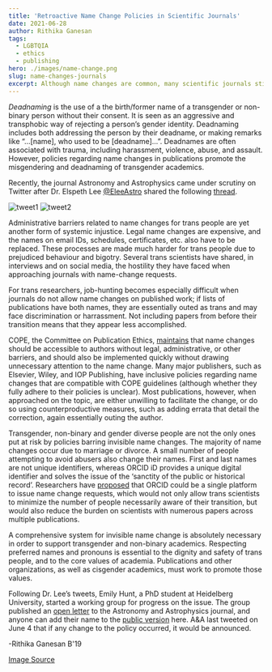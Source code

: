 ```yaml
---
title: 'Retroactive Name Change Policies in Scientific Journals'
date: 2021-06-28
author: Rithika Ganesan
tags: 
  - LGBTQIA
  - ethics
  - publishing
hero: ./images/name-change.png
slug: name-changes-journals
excerpt: Although name changes are common, many scientific journals still lack comprehensive and appropriate policies to deal with them. This oversight has failed transgender people who are deadnamed against their wishes.
---
```



*Deadnaming* is the use of a the birth/former name of a transgender or non-binary person without their consent. It is seen as an aggressive and transphobic way of rejecting a person’s gender identity. Deadnaming includes both addressing the person by their deadname, or making remarks like “...[name], who used to be [deadname]...”. Deadnames are often associated with trauma, including harassment, violence, abuse, and assault. However, policies regarding name changes in publications promote the misgendering and deadnaming of transgender academics.

Recently, the journal Astronomy and Astrophysics came under scrutiny on Twitter after Dr. Elspeth Lee [@EleeAstro](https://twitter.com/EleeAstro) shared the following [thread](https://twitter.com/EleeAstro/status/1400350939530379264). 

![tweet1](images/tweet1.png)
![tweet2](images/tweet2.png)

Administrative barriers related to name changes for trans people are yet another form of systemic injustice. Legal name changes are expensive, and the names on email IDs, schedules, certificates, etc. also have to be replaced. These processes are made much harder for trans people due to prejudiced behaviour and bigotry. Several trans scientists have shared, in interviews and on social media, the hostility they have faced when approaching journals with name-change requests. 

For trans researchers, job-hunting becomes especially difficult when journals do not allow name changes on published work; if lists of publications have both names, they are essentially outed as trans and may face discrimination or harrassment. Not including papers from before their transition means that they appear less accomplished. 

COPE, the Committee on Publication Ethics, [maintains](https://publicationethics.org/news/vision-more-trans-inclusive-publishing-world) that name changes should be accessible to authors without legal, administrative, or other barriers, and should also be implemented quickly without drawing unnecessary attention to the name change. Many major publishers, such as Elsevier, Wiley, and IOP Publishing, have inclusive policies regarding name changes that are compatible with COPE guidelines (although whether they fully adhere to their policies is unclear). Most publications, however, when approached on the topic, are either unwilling to facilitate the change, or do so using counterproductive measures, such as adding errata that detail the correction, again essentially outing the author. 

Transgender, non-binary and gender diverse people are not the only ones put at risk by policies barring invisible name changes. The majority of name changes occur due to marriage or divorce. A small number of people attempting to avoid abusers also change their names. First and last names are not unique identifiers, whereas ORCID iD provides a unique digital identifier and solves the issue of the ‘sanctity of the public or historical record’. Researchers have [proposed](https://journals.plos.org/plosbiology/article?id=10.1371/journal.pbio.3001104) that ORCID could be a single platform to issue name change requests, which would not only allow trans scientists to minimize the number of people necessarily aware of their transition, but would also reduce the burden on scientists with numerous papers across multiple publications. 

A comprehensive system for invisible name change is absolutely necessary in order to support transgender and non-binary academics. Respecting preferred names and pronouns is essential to the dignity and safety of trans people, and to the core values of academia. Publications and other organizations, as well as cisgender academics, must work to promote those values. 

Following Dr. Lee’s tweets, Emily Hunt, a PhD student at Heidelberg University, started a working group for progress on the issue. The group published an [open letter](https://docs.google.com/document/d/1kECthbzbPd4nEdwnmzKEWRI9crfxTMydootf8CAZArI/edit) to the Astronomy and Astrophysics journal, and anyone can add their name to the [public version](https://docs.google.com/forms/d/e/1FAIpQLSfVhwsAXI37DTqUMPEnpN4aPou3L5VuDoW6R4Ha8VwjfZj1zQ/viewform) here. A&A last tweeted on June 4 that if any change to the policy occurred, it would be announced.   
  
 -Rithika Ganesan B'19  
   
[Image Source](https://images2.minutemediacdn.com/image/upload/c_crop,h_359,w_642,x_0,y_71/f_auto,q_auto,w_1100/v1555336090/shape/mentalfloss/istock_000028230856_small.jpg)
